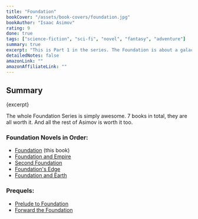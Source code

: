 ```yaml
---
title: "Foundation"
bookCover: "/assets/book-covers/foundation.jpg"
bookAuthor: "Isaac Asimov"
rating: 9
done: true
tags: ["science-fiction", "sci-fi", "novel", "fantasy", "adventure"]
summary: true
excerpt: "This is Part 1 in the series. The Foundation is about a galactic empire that's about to end, and a mathematician that calculates that this is going to happen, who then goes on to devise a plan of creating a \"Foundation\" that keeps science and knowledge alive, to help the Galactic Empire and prosperity recover. This plan is known as the Hari Seldon plan, and the books play out the adventures of the people living in the Foundation he created."
detailedNotes: false
amazonLink: ""
amazonAffiliateLink: ""
---
```


## Summary

<p>{excerpt}</p>

The whole Foundation Series is simply awesome. 7 books in total, they are all worth it. And all the rest of Asimov is worth it too.

### Foundation Novels in Order:

- [Foundation](/booknotes/foundation-1-foundation) (this book)
- [Foundation and Empire](/booknotes/foundation-2-foundation-and-empire)
- [Second Foundation](/booknotes/foundation-3-second-foundation) 
- [Foundation's Edge](/booknotes/foundation-4-foundations-edge)
- [Foundation and Earth](/booknotes/foundation-5-foundation-and-earth)

### Prequels: 
- [Prelude to Foundation](/booknotes/foundation-6-prelude-to-foundation) 
- [Forward the Foundation](/booknotes/foundation-7-forward-the-foundation)